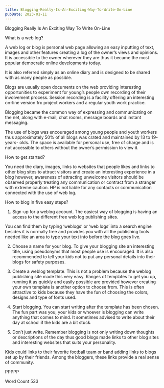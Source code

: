 ```yaml
---
title: Blogging-Really-Is-An-Exciting-Way-To-Write-On-Line
pubDate: 2023-01-11
---
```


Blogging Really Is An Exciting Way To Write On-Line


What is a web log? 

A web log or blog is personal web page allowing an easy inputting of text, images and other features creating a log of the owner’s views and opinions. It is accessible to the owner wherever they are thus it became the most popular democratic online developments today.

 It is also referred simply as an online diary and is designed to be shared with as many people as possible. 

Blogs are usually open documents on the web providing interesting opportunities to experiment for young’s people own recording of their involvement process. Session recording is a facility offering an interesting on-line version fro project workers and a regular youth work practice.

Blogging became the common way of expressing and communicating on the net, along with e-mail, chat rooms, message boards and instant messaging.  

The use of blogs was encouraged among young people and youth workers thus approximately 50% of all blogs was crated and maintained by 13 to 19- years- olds. The space is available for personal use, free of charge and is not accessible to others without the owner’s permission to view it.

How to get started? 

You need the diary, images, links to websites that people likes and links to other blog sites to attract visitors and create an interesting experience in a blog however, awareness of attracting unwelcome visitors should be observed properly treating any communication or contract from a stranger with extreme caution. HP is not liable for any contacts or communication connected with the use of web log. 

How to blog in five easy steps? 

1.	Sign-up for a weblog account. The easiest way of blogging is having an access to the different free web log publishing sites. 

You can find them by typing ‘weblogs’ or ‘web logs’ into a search engine besides it is normally free and provides you with all the publishing tools needed like an area to type your text into before the blog goes live.

2.	Choose a name for your blog. To give your blogging site an interesting title, using pseudonyms that most people use is encouraged. It is also recommended to tell your kids not to put any personal details into their blogs for safety purposes.

3.	Create a weblog template. This is not a problem because the weblog publishing site made this very easy. Ranges of templates to get you up, running it as quickly and easily possible are provided however creating your own template is another option to choose from. This is often attractive to kids because they have the fun of choosing the colors, designs and type of fonts used.

4.	Start blogging. You can start writing after the template has been chosen. The fun part was you, your kids or whoever is blogging can write anything that comes to mind. It sometimes advised to write about their day at school if the kids are a bit stuck. 

5.	Don’t just write. Remember blogging is not only writing down thoughts or descriptions of the day thus good blogs made links to other blog sites and interesting websites that suits your personality. 

Kids could links to their favorite football team or band adding links to blogs set up by their friends. Among the bloggers, these links provide a real sense of community.
 
PPPPP

Word Count 533
